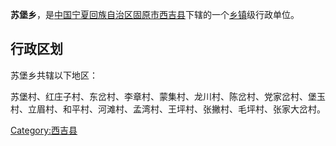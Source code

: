 {{中国乡级行政区
| 行政区全称 = 苏堡乡
| 景观照片文件名 =
| 景观照片描述 =
| 汉语拼音 =
| 通用拼音 =
| 注音符號 =
| 其它标音类型1 =
| 其它标音1 =
| 其它标音类型2 =
| 其它标音2 =
| 其它语言类型1 =
| 其它语言地名1 =
| 其它语言类型2 =
| 其它语言地名2 =
| 上级行政区 = [[宁夏回族自治区|宁夏回族自治区]][[固原市|固原市]][[西吉县|西吉县]]
| 行政区类别 = [[乡|乡]]
| 行政区划代码 =
| 地理坐标 =
| 总面积 =
| 户籍人口 =
| 户籍人口年份 =
| 常住人口 =
| 常住人口年份 =
| 人口密度 =
| 行政区划 =
| 官方网站 =
| 政府驻地 =
| 邮政编码 =
| 毗邻行政区 =
| 位置图文件名 =
| 位置图描述 =
}}
'''苏堡乡'''，是[[中华人民共和国|中国]][[宁夏回族自治区|宁夏回族自治区]][[固原市|固原市]][[西吉县|西吉县]]下辖的一个[[乡镇|乡镇]]级行政单位。

== 行政区划 ==
苏堡乡共辖以下地区：

苏堡村、红庄子村、东岔村、李章村、蒙集村、龙川村、陈岔村、党家岔村、堡玉村、立眉村、和平村、河滩村、孟湾村、王坪村、张撇村、毛坪村、张家大岔村。

{{宁夏小作品}}
{{西吉县行政区划}}

[[Category:西吉县|Category:西吉县]]